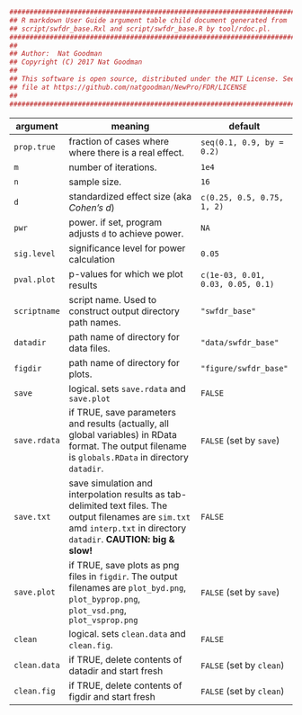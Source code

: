 ```r
#################################################################################
## R markdown User Guide argument table child document generated from 
## script/swfdr_base.Rxl and script/swfdr_base.R by tool/rdoc.pl.
#################################################################################
##
## Author:  Nat Goodman
## Copyright (C) 2017 Nat Goodman
##
## This software is open source, distributed under the MIT License. See LICENSE
## file at https://github.com/natgoodman/NewPro/FDR/LICENSE
##
#################################################################################
```
| argument      | meaning                                      | default       |
| ------------- | -------------------------------------------- | ------------- |
| `prop.true` | fraction of cases where where there is a real effect. | `seq(0.1, 0.9, by = 0.2)` |
| `m` | number of iterations. | `1e4` |
| `n` | sample size. | `16` |
| `d` | standardized effect size (aka *Cohen's d*) | `c(0.25, 0.5, 0.75, 1, 2)` |
| `pwr` | power. if set, program adjusts `d` to achieve power. | `NA` |
| `sig.level` | significance level for power calculation | `0.05` |
| `pval.plot` | p-values for which we plot results | `c(1e-03, 0.01, 0.03, 0.05, 0.1)` |
| `scriptname` | script name. Used to construct output directory path names. | `"swfdr_base"` |
| `datadir` | path name of directory for data files. | `"data/swfdr_base"` |
| `figdir` | path name of directory for plots. | `"figure/swfdr_base"` |
| `save` | logical. sets `save.rdata` and `save.plot` | `FALSE` |
| `save.rdata` | if TRUE, save parameters and results (actually, all global variables) in RData format. The output filename is `globals.RData` in directory `datadir`. | `FALSE` (set by `save`) |
| `save.txt` | save simulation and interpolation results as tab-delimited text files. The output filenames are `sim.txt` amd `interp.txt` in directory `datadir`. **CAUTION: big & slow!** | `FALSE` |
| `save.plot` | if TRUE, save plots as png files in `figdir`. The output filenames are `plot_byd.png`, `plot_byprop.png`, `plot_vsd.png`, `plot_vsprop.png` | `FALSE` (set by `save`) |
| `clean` | logical. sets `clean.data` and `clean.fig`. | `FALSE` |
| `clean.data` | if TRUE, delete contents of datadir and start fresh | `FALSE` (set by `clean`) |
| `clean.fig` | if TRUE, delete contents of figdir and start fresh | `FALSE` (set by `clean`) |
